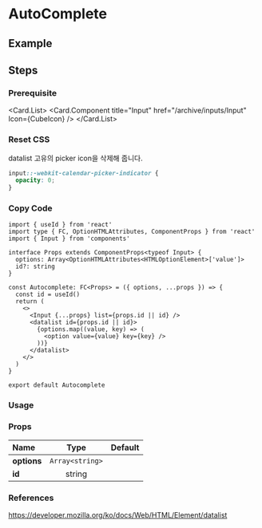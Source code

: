 
<BackTop />

# AutoComplete

## Example

## Steps

<div className="steps">

### Prerequisite

<Card.List>
  <Card.Component title="Input" href="/archive/inputs/Input" Icon={CubeIcon} />
</Card.List>

### Reset CSS

datalist 고유의 picker icon을 삭제해 줍니다.

```css filename="styles/global.css"
input::-webkit-calendar-picker-indicator {
  opacity: 0;
}
```

### Copy Code

```tsx filename="components/AutoComplete/index.tsx"
import { useId } from 'react'
import type { FC, OptionHTMLAttributes, ComponentProps } from 'react'
import { Input } from 'components'

interface Props extends ComponentProps<typeof Input> {
  options: Array<OptionHTMLAttributes<HTMLOptionElement>['value']>
  id?: string
}

const Autocomplete: FC<Props> = ({ options, ...props }) => {
  const id = useId()
  return (
    <>
      <Input {...props} list={props.id || id} />
      <datalist id={props.id || id}>
        {options.map((value, key) => (
          <option value={value} key={key} />
        ))}
      </datalist>
    </>
  )
}

export default Autocomplete
```

### Usage

</div>

### Props

| Name                    |      Type       | Default |
| :---------------------- | :-------------: | :-----: |
| **options**<Required /> | `Array<string>` |         |
| **id**                  |     string      |         |

### References

https://developer.mozilla.org/ko/docs/Web/HTML/Element/datalist

<Comment />
